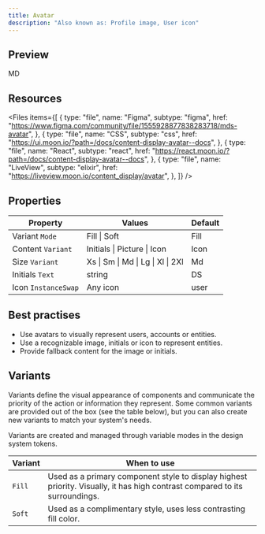 ```yaml
---
title: Avatar
description: "Also known as: Profile image, User icon"
---
```


## Preview

<div className="w-full bg-primary h-[320px] flex items-center justify-center border border-primary gap-4">
    <div className="moon-avatar">
      MD
    </div>
</div>

## Resources

<Files
  items={[
    {
      type: "file",
      name: "Figma",
      subtype: "figma",
      href: "https://www.figma.com/community/file/1555928877838283718/mds-avatar",
    },
    {
      type: "file",
      name: "CSS",
      subtype: "css",
      href: "https://ui.moon.io/?path=/docs/content-display-avatar--docs",
    },
    {
      type: "file",
      name: "React",
      subtype: "react",
      href: "https://react.moon.io/?path=/docs/content-display-avatar--docs",
    },
    {
      type: "file",
      name: "LiveView",
      subtype: "elixir",
      href: "https://liveview.moon.io/content_display/avatar",
    },
  ]}
/>

## Properties

| **Property**        | **Values**                          | **Default** |
| ------------------- | ----------------------------------- | ----------- |
| Variant `Mode`      | Fill \| Soft   | Fill               |
| Content `Variant`   | Initials \| Picture \| Icon         | Icon      |
| Size `Variant`      | Xs \| Sm \| Md \| Lg \| Xl \| 2Xl   | Md        |
| Initials `Text`     | string                              | DS        |
| Icon `InstanceSwap` | Any icon                            | user      |

## Best practises

- Use avatars to visually represent users, accounts or entities.
- Use a recognizable image, initials or icon to represent entities.
- Provide fallback content for the image or initials.

## Variants

Variants define the visual appearance of components and communicate the priority of the action or information they represent. Some common variants are provided out of the box (see the table below), but you can also create new variants to match your system's needs. 

Variants are created and managed through variable modes in the design system tokens.

| **Variant** | **When to use**                                                                                                                          |
| ----------- | ---------------------------------------------------------------------------------------------------------------------------------------- |
| `Fill`      | Used as a primary component style to display highest priority. Visually, it has high contrast compared to its surroundings.              |
| `Soft`      | Used as a complimentary style, uses less contrasting fill color.                                                                         |